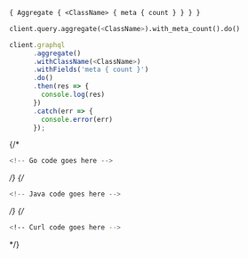 
<Tabs groupId="languages">
<TabItem value="graphql" label="GraphQL">

```graphql
{ Aggregate { <ClassName> { meta { count } } } }
```

</TabItem>
<TabItem value="py" label="Python">

```python
client.query.aggregate(<ClassName>).with_meta_count().do()
```

</TabItem>
<TabItem value="js" label="JavaScript">

```js
client.graphql
      .aggregate()
      .withClassName(<ClassName>)
      .withFields('meta { count }')
      .do()
      .then(res => {
        console.log(res)
      })
      .catch(err => {
        console.error(err)
      });
```

</TabItem>
{/* <TabItem value="go" label="Go">

```go
<!-- Go code goes here -->
```

</TabItem> */}
{/* <TabItem value="java" label="Java">

```java
<!-- Java code goes here -->
```

</TabItem> */}
{/* <TabItem value="curl" label="Curl">

```bash
<!-- Curl code goes here -->
```

</TabItem> */}
</Tabs>
